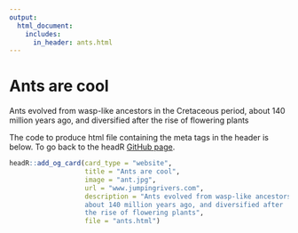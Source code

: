 ```yaml
---
output:
  html_document:
    includes:
      in_header: ants.html
---
```


# Ants are cool

Ants evolved from wasp-like ancestors in the Cretaceous period,
                   about 140 million years ago, and diversified after
                   the rise of flowering plants

The code to produce html file containing the meta tags in the header is below. To go back to the headR [GitHub page](https://github.com/jumpingrivers/headR).

```r
headR::add_og_card(card_type = "website",
                   title = "Ants are cool",
                   image = "ant.jpg",
                   url = "www.jumpingrivers.com",
                   description = "Ants evolved from wasp-like ancestors in the Cretaceous period,
                   about 140 million years ago, and diversified after
                   the rise of flowering plants",
                   file = "ants.html")
```


